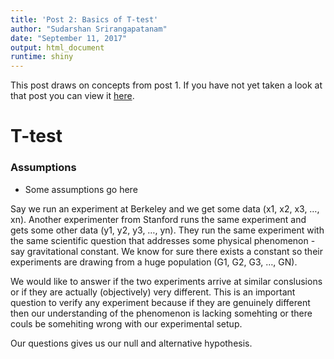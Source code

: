 ```yaml
---
title: 'Post 2: Basics of T-test'
author: "Sudarshan Srirangapatanam"
date: "September 11, 2017"
output: html_document
runtime: shiny
---
```


This post draws on concepts from post 1. If you have not yet taken a look at that post you can view it [here]().

# T-test

### Assumptions

+ Some assumptions go here

Say we run an experiment at Berkeley and we get some data (x1, x2, x3, ..., xn). Another experimenter from Stanford runs the same experiment and gets some other data (y1, y2, y3, ..., yn). They run the same experiment with the same scientific question that addresses some physical phenomenon - say gravitational constant. We know for sure there exists a constant so their experiments are drawing from a huge population (G1, G2, G3, ..., GN).

We would like to answer if the two experiments arrive at similar conslusions or if they are actually (objectively) very different. This is an important question to verify any experiment because if they are genuinely different then our understanding of the phenomenon is lacking somehting or there couls be somehiting wrong with our experimental setup.

Our questions gives us our null and alternative hypothesis.

```r

```